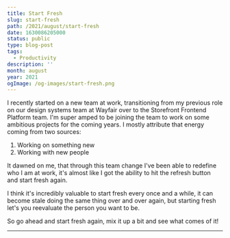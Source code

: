 ```yaml
---
title: Start Fresh
slug: start-fresh
path: /2021/august/start-fresh
date: 1630086205000
status: public
type: blog-post
tags:
  - Productivity
description: ''
month: august
year: 2021
ogImage: /og-images/start-fresh.png
---
```




I recently started on a new team at work, transitioning from my previous role on
our design systems team at Wayfair over to the Storefront Frontend Platform
team. I'm super amped to be joining the team to work on some ambitious projects
for the coming years. I mostly attribute that energy coming from two sources:

1. Working on something new
2. Working with new people

It dawned on me, that through this team change I've been able to redefine who I
am at work, it's almost like I got the ability to hit the refresh button and
start fresh again.

I think it's incredibly valuable to start fresh every once and a while, it can
become stale doing the same thing over and over again, but starting fresh let's
you reevaluate the person you want to be.

So go ahead and start fresh again, mix it up a bit and see what comes of it!

<Spacer />

---

<Spacer />

